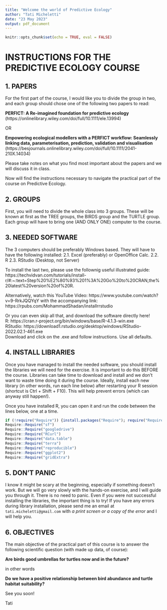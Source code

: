 ```yaml
---
title: "Welcome the world of Predictive Ecology"
author: "Tati Micheletti"
date: "23 May 2023"
output: pdf_document
---
```


```r
knitr::opts_chunk$set(echo = TRUE, eval = FALSE)
```

# INSTRUCTIONS FOR THE PREDICTIVE ECOLOGY COURSE

## 1. PAPERS  
  
For the first part of the course, I would like you to divide the group in two, and each group should chose one of the following two papers to read:

**PERFICT: A Re-imagined foundation for predictive ecology**  
(https://onlinelibrary.wiley.com/doi/full/10.1111/ele.13994)  

  OR  

**Empowering ecological modellers with a PERFICT workflow: Seamlessly linking data, parameterisation, prediction, validation and visualisation**  
(https://besjournals.onlinelibrary.wiley.com/doi/full/10.1111/2041-210X.14034)

Please take notes on what you find most important about the papers and we will discuss it in class.  

Now will find the instructions necessary to navigate the 
practical part of the course on Predictive Ecology. 

## 2. GROUPS  

First, you will need to divide the whole class into 3 groups. 
These will be known at first as the TREE groups, the BIRDS group 
and the TURTLE group. Each group will have to bring one (AND ONLY 
ONE) computer to the course.  

## 3. NEEDED SOFTWARE  
  
The 3 computers should be preferably Windows based. They will have 
to have the following installed:
  2.1. Excel (preferably) or OpenOffice Calc.
  2.2. R
  2.3. RStudio (Desktop, not Server)  

To install the last two, please use the follownig useful illustrated guide: 
https://techvidvan.com/tutorials/install-r/#:~:text=Step%20%E2%80%93%201%3A%20Go%20to%20CRAN,the%20latest%20version%20of%20R.

Alternatively, watch this YouTube Video: https://www.youtube.com/watch?v=9-RrkJQQYqY
with the accompanying link: https://rpubs.com/MohammadShadan/installrrstudio  

Or you can even skip all that, and download the software directly here!  
R: https://cran.r-project.org/bin/windows/base/R-4.1.3-win.exe  
RStudio: https://download1.rstudio.org/desktop/windows/RStudio-2022.02.1-461.exe  
Download and click on the .exe and follow instructions. Use all defaults.  

## 4. INSTALL LIBRARIES  
  
Once you have managed to install the needed software, you should install the 
libraries we will need for the exercise. It is important to do this 
BEFORE the course. Libraries can take time to download and install and we 
don't want to waste time doing it during the course. Ideally, install each new library 
(in other words, run each line below) after restarting your R session (shortcut is Ctrl + Shift + F10). 
This will help prevent errors (which can anyway still happen!).  

Once you have installed R, you can open it and run the code between the lines below,
one at a time.  

```r
if (!require("Require")) {install.packages("Require"); require("Require")}
Require::Require("sf")
Require::Require("googledrive")
Require::Require("RCurl")
Require::Require("data.table")
Require::Require("terra")
Require::Require("reproducible")
Require::Require("ggplot2")
Require::Require("gridExtra")
```


## 5. DON'T PANIC    
  
I know it might be scary at the beginning, especially if something doesn't work. 
But we will go very slowly with the hands-on exercise, and I will guide you through it. 
There is no need to panic. Even if you were not successful installing the libraries, 
the important thing is to try! If you have any errors during library installation, 
please send me an email at `tati.micheletti@gmail.com` with 
*a print screen or a copy of the error* and I will help you. 

## 6. OBJECTIVES  

The main objective of the practical part of this course is to answer the following scientific question 
(with made up data, of course):  

  
**Are birds good umbrellas for turtles now and in the future?**
  
  
in other words  
  
**Do we have a positive relationship between bird abundance and turtle habitat suitability?**  


See you soon!  
    
Tati

